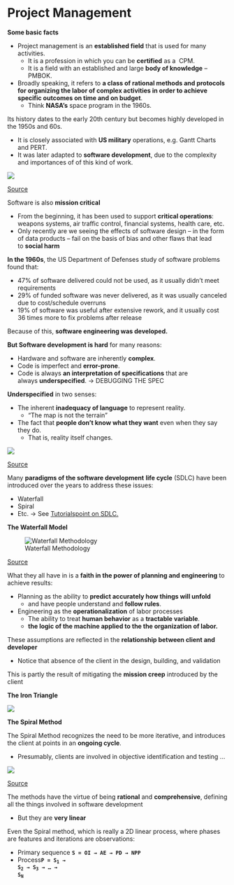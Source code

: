 # Project Management

<p><strong>Some basic facts</strong></p>
<ul>
<li>Project management is an<span>&nbsp;</span><strong>established field</strong><span>&nbsp;</span>that is used for many activities.
<ul>
<li>It is a profession in which you can be<span>&nbsp;</span><strong>certified</strong><span>&nbsp;</span>as a&nbsp; CPM.</li>
<li>It is a field with an established and large<span>&nbsp;</span><strong>body of knowledge</strong><span>&nbsp;</span>&ndash; PMBOK.</li>
</ul>
</li>
<li>Broadly speaking, it refers to<span>&nbsp;</span><strong>a class of rational methods and protocols for organizing the labor of complex activities in order to achieve specific outcomes on time and on budget</strong>.
<ul>
<li>Think<span>&nbsp;</span><strong>NASA's</strong><span>&nbsp;</span>space program in the 1960s.</li>
</ul>
</li>
</ul>
<p>Its history dates to the early 20th century but becomes highly developed in the 1950s and 60s.</p>
<ul>
<li>It is closely associated with<span>&nbsp;</span><strong>US military</strong><span>&nbsp;</span>operations, e.g. Gantt Charts and PERT.</li>
<li>It was later adapted to<span>&nbsp;</span><strong>software development</strong>, due to the complexity and importances of of this kind of work.</li>
</ul>

![](../media/early-gantt-chart.png)

<!--
<p><span class="confluence-embedded-file-wrapper confluence-embedded-manual-size"><img class="confluence-embedded-image confluence-external-resource" src="https://www.onepager.com/community/blog/wp-content/uploads/2014/10/early-gantt-chart.png" alt="An early Gantt progress chart" height="250" data-image-src="https://www.onepager.com/community/blog/wp-content/uploads/2014/10/early-gantt-chart.png" /></span></p>
-->

<p><a class="external-link" href="https://www.onepager.com/community/blog/a-brief-history-of-the-gantt-chart/">Source</a></p>

<p>Software is also<span>&nbsp;</span><strong>mission critical</strong></p>
<ul>
<li>From the beginning, it has been used to support<span>&nbsp;</span><strong>critical operations</strong>: weapons systems, air traffic control, financial systems, health care, etc.</li>
<li>Only recently are we seeing the effects of software design &ndash; in the form of data products &ndash; fail on the basis of bias and other flaws that lead to<span>&nbsp;</span><strong>social harm</strong></li>
</ul>
<p><strong>In the 1960s</strong>, the US Department of Defenses study of software problems found that:</p>
<ul class="uva-lessons-ul">
<li>47% of software delivered could not be used, as it usually didn&rsquo;t meet requirements</li>
<li>29% of funded software was never delivered, as it was usually canceled due to cost/schedule overruns</li>
<li>19% of software was useful after extensive rework, and it usually cost 36 times more to fix problems after release</li>
</ul>
<p>Because of this,<span>&nbsp;</span><strong>software engineering was developed.</strong></p>
<p><strong>But Software development is hard</strong><span>&nbsp;</span>for many reasons:</p>
<ul>
<li>Hardware and software are inherently<span>&nbsp;</span><strong>complex</strong>.</li>
<li>Code is imperfect and<span>&nbsp;</span><strong>error-prone</strong>.</li>
<li>Code is always<span>&nbsp;</span><strong>an interpretation of specifications</strong><span>&nbsp;</span>that are always<span>&nbsp;</span><strong>underspecified</strong>. &rarr; DEBUGGING THE SPEC</li>
</ul>
<p><strong>Underspecified</strong><span>&nbsp;</span>in two senses:</p>
<ul>
<li>The inherent<span>&nbsp;</span><strong>inadequacy of language</strong><span>&nbsp;</span>to represent reality.
<ul>
<li>"The map is not the terrain"</li>
</ul>
</li>
<li>The fact that<span>&nbsp;</span><strong>people don't know what they want</strong><span>&nbsp;</span>even when they say they do.
<ul>
<li>That is, reality itself changes.</li>
</ul>
</li>
</ul>

<!--
<p>The slipperiness of writing code that achieves our goals is<span>&nbsp;</span><strong>the subject of humor</strong>:&nbsp;</p>
<p><span class="confluence-embedded-file-wrapper confluence-embedded-manual-size"><img class="confluence-embedded-image confluence-external-resource" src="https://collab.its.virginia.edu/access/content/group/27269be0-4ef5-4658-a28e-18b0c52c68b9/Module%2006/mod06image01.jpg" height="400" data-image-src="https://collab.its.virginia.edu/access/content/group/27269be0-4ef5-4658-a28e-18b0c52c68b9/Module%2006/mod06image01.jpg" /></span></p>
<p><a class="external-link" href="https://www.reddit.com/r/techsupportanimals/comments/41i1wv/richards_guide_to_software_development/">Source</a></p>
-->

![](../media/pm-operation-success.jpg)
<!--
<img class="confluence-embedded-image confluence-external-resource image-left" src="https://i.pinimg.com/564x/cd/b5/67/cdb5676e16727d8bef13e67a8aab9937.jpg" data-image-src="https://i.pinimg.com/564x/cd/b5/67/cdb5676e16727d8bef13e67a8aab9937.jpg" />
-->
<p>
<a class="external-link" href="https://www.pinterest.com/pin/411446115951363129/">Source</a>
</p>

<p>Many<span>&nbsp;</span><strong>paradigms of the software development</strong><span>&nbsp;</span><strong>life cycle</strong><span>&nbsp;</span>(SDLC) have been introduced over the years to address these issues:</p>
<ul>
<li>Waterfall</li>
<li>Spiral</li>
<li>Etc. &rarr; See<span>&nbsp;</span><a class="external-link" href="https://www.tutorialspoint.com/sdlc/index.htm">Tutorialspoint on SDLC.</a></li>
</ul>
<p><strong>The Waterfall Model</strong></p>
<!--
<p><span class="confluence-embedded-file-wrapper"><img class="confluence-embedded-image confluence-external-resource" src="https://cdn.techbeamers.com/wp-content/uploads/2018/10/Waterfall-Methodology.png" alt="Waterfall Methodology" data-image-src="https://cdn.techbeamers.com/wp-content/uploads/2018/10/Waterfall-Methodology.png" /></span></p>
<p><a class="external-link" href="https://www.techbeamers.com/waterfall-methodology/">Source</a></p>
-->

![Waterfall Methodology](../media/pm-waterfall.jpg)

[Source](https://4.bp.blogspot.com/-FJ4rlfMcDfc/V8mDTJfcDQI/AAAAAAAAA4s/f1dd7JC9-QsBh-67gdIDpq5ThubrTcVywCK4B/s1600/maxresdefault.jpg)

<p>What they all have in is a<span>&nbsp;</span><strong>faith in the power of planning and engineering</strong><span>&nbsp;</span>to achieve results:</p>
<ul>
<li>Planning as the ability to<span>&nbsp;</span><strong>predict accurately how things will unfold</strong>
<ul>
<li>and have people understand and<span>&nbsp;</span><strong>follow rules</strong>.</li>
</ul>
</li>
<li>Engineering as the<span>&nbsp;</span><strong>operationalization</strong><span>&nbsp;</span>of labor processes
<ul>
<li>The ability to treat<span>&nbsp;</span><strong>human behavior</strong><span>&nbsp;</span>as a<span>&nbsp;</span><strong>tractable variable</strong>.&nbsp;</li>
<li><strong>the logic of the machine applied to the the organization of labor.</strong></li>
</ul>
</li>
</ul>
<p>These assumptions are reflected in the<span>&nbsp;</span><strong>relationship between client and developer</strong></p>
<ul>
<li>Notice that absence of the client in the design, building, and validation</li>
</ul>
<p>This is partly the result of mitigating the<span>&nbsp;</span><strong>mission creep</strong><span>&nbsp;</span>introduced by the client&nbsp;</p>
<p><strong>The Iron Triangle</strong></p>

![](../media/pm-iron-triangle.png)
<!--
<p><strong><span class="confluence-embedded-file-wrapper image-center-wrapper"><img class="confluence-embedded-image confluence-external-resource image-center" src="https://upload.wikimedia.org/wikipedia/commons/thumb/8/88/Project-triangle-en.svg/220px-Project-triangle-en.svg.png" data-image-src="https://upload.wikimedia.org/wikipedia/commons/thumb/8/88/Project-triangle-en.svg/220px-Project-triangle-en.svg.png" /></span></strong></p>
-->

<p><strong>The Spiral Method</strong></p>
<p>The Spiral Method recognizes the need to be more iterative, and introduces the client at points in an<span>&nbsp;</span><strong>ongoing cycle</strong>.&nbsp;</p>
<ul>
<li>Presumably, clients are involved in objective identification and testing ...</li>
</ul>
![](../media/pm-sdlc_spiral_model.jpg)

<!--
<p>&nbsp;</p>
<p>&nbsp;</p>
<p><strong><span class="confluence-embedded-file-wrapper"><img class="confluence-embedded-image confluence-external-resource" src="https://www.tutorialspoint.com/sdlc/images/sdlc_spiral_model.jpg" alt="SDLC Spiral Model" data-image-src="https://www.tutorialspoint.com/sdlc/images/sdlc_spiral_model.jpg" /></span></strong></p>
-->

<p><span class="placeholder-inline-tasks"><a class="external-link" href="https://www.tutorialspoint.com/sdlc/sdlc_spiral_model.htm">Source</a></span></p>

<p>The methods have the virtue of being<span>&nbsp;</span><strong>rational</strong><span>&nbsp;</span>and<span>&nbsp;</span><strong>comprehensive</strong>, defining all the things involved in software development</p>
<ul>
<li>But they are<span>&nbsp;</span><strong>very linear</strong></li>
</ul>
<p>Even the Spiral method, which is really a 2D linear process, where phases are features and iterations are observations:</p>
<ul>
<li>Primary sequence <strong><code>S = OI &rarr; AE &rarr; PD &rarr; NPP</code></strong></li>
<li>Process<strong><code>P = S<sub>1</sub><span>&nbsp;</span>&rarr; S<sub>2</sub><span>&nbsp;</span>&rarr; S<sub>3</sub><span>&nbsp;</span>&rarr; ... &rarr; S<sub>N</sub></code></strong></li>
</ul>